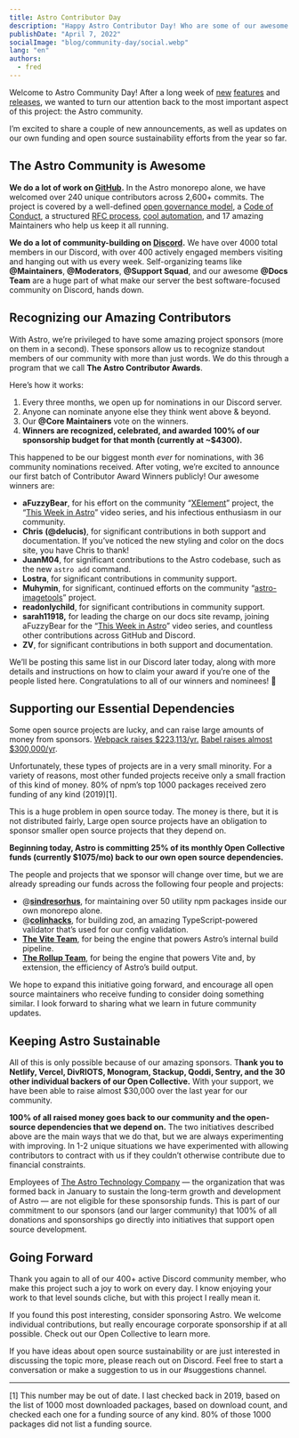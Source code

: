 ```yaml
---
title: Astro Contributor Day
description: "Happy Astro Contributor Day! Who are some of our awesome contributors? Where does Astro's sponsorship 💰 go? How does Astro give back to OSS? Lets get into it!"
publishDate: "April 7, 2022"
socialImage: "blog/community-day/social.webp"
lang: "en"
authors:
  - fred
---
```



Welcome to Astro Community Day! After a long week of [new](https://astro.build/blog/themes-and-integrations/) [features](https://astro.build/blog/experimental-server-side-rendering/) and [releases](https://astro.build/blog/astro-1-beta-release/), we wanted to turn our attention back to the most important aspect of this project: the Astro community.

I’m excited to share a couple of new announcements, as well as updates on our own funding and open source sustainability efforts from the year so far.

## The Astro Community is Awesome

**We do a lot of work on [GitHub](https://github.com/withastro/astro).** In the Astro monorepo alone, we have welcomed over 240 unique contributors across 2,600+ commits. The project is covered by a well-defined [open governance model](https://github.com/withastro/astro/blob/main/GOVERNANCE.md), a [Code of Conduct](https://github.com/withastro/astro/blob/main/CODE_OF_CONDUCT.md), a structured [RFC process](https://github.com/withastro/rfcs), [cool automation](https://twitter.com/FredKSchott/status/1489287560387956736), and 17 amazing Maintainers who help us keep it all running.

**We do a lot of community-building on [Discord](https://astro.build/chat).** We have over 4000 total members in our Discord, with over 400 actively engaged members visiting and hanging out with us every week. Self-organizing teams like **@Maintainers**, **@Moderators**, **@Support Squad**, and our awesome **@Docs Team** are a huge part of what make our server the best software-focused community on Discord, hands down.

<BlogContentImage src={community} alt="Astro community contributors" />

## Recognizing our Amazing Contributors

With Astro, we’re privileged to have some amazing project sponsors (more on them in a second). These sponsors allow us to recognize standout members of our community with more than just words. We do this through a program that we call **The Astro Contributor Awards**.

Here’s how it works:

1. Every three months, we open up for nominations in our Discord server.
2. Anyone can nominate anyone else they think went above & beyond.
3. Our **@Core Maintainers** vote on the winners.
4. **Winners are recognized, celebrated, and awarded 100% of our sponsorship budget for that month (currently at ~$4300).**

This happened to be our biggest month _ever_ for nominations, with 36 community nominations received. After voting, we’re excited to announce our first batch of Contributor Award Winners publicly! Our awesome winners are:

- **aFuzzyBear**, for his effort on the community “[XElement](https://github.com/aFuzzyBear/xelement)” project, the “[This Week in Astro](https://www.youtube.com/playlist?list=PLowBAHWxr_2BsoRUzl5uFwQk7-qWxZGts)” video series, and his infectious enthusiasm in our community.
- **Chris** **(@delucis)**, for significant contributions in both support and documentation. If you’ve noticed the new styling and color on the docs site, you have Chris to thank!
- **JuanM04**, for significant contributions to the Astro codebase, such as the new `astro add` command.
- **Lostra**, for significant contributions in community support.
- **Muhymin**, for significant, continued efforts on the community “[astro-imagetools](https://www.npmjs.com/package/astro-imagetools)” project.
- **readonlychild**, for significant contributions in community support.
- **sarah11918,** for leading the charge on our docs site revamp, joining aFuzzyBear for the “[This Week in Astro](https://www.youtube.com/playlist?list=PLowBAHWxr_2BsoRUzl5uFwQk7-qWxZGts)” video series, and countless other contributions across GitHub and Discord.
- **ZV**, for significant contributions in both support and documentation.

We’ll be posting this same list in our Discord later today, along with more details and instructions on how to claim your award if you’re one of the people listed here. Congratulations to all of our winners and nominees! 🥳

## Supporting our Essential Dependencies

Some open source projects are lucky, and can raise large amounts of money from sponsors. [Webpack raises $223,113/yr.](https://opencollective.com/webpack) [Babel raises almost $300,000/yr](https://opencollective.com/babel).

Unfortunately, these types of projects are in a very small minority. For a variety of reasons, most other funded projects receive only a small fraction of this kind of money. 80% of npm’s top 1000 packages received zero funding of any kind (2019)[1].

This is a huge problem in open source today. The money is there, but it is not distributed fairly, Large open source projects have an obligation to sponsor smaller open source projects that they depend on.

**Beginning today, Astro is committing 25% of its monthly Open Collective funds (currently $1075/mo) back to our own open source dependencies.**

The people and projects that we sponsor will change over time, but we are already spreading our funds across the following four people and projects:

- @[**sindresorhus**](https://github.com/sponsors/sindresorhus), for maintaining over 50 utility npm packages inside our own monorepo alone.
- @[**colinhacks**](https://github.com/sponsors/colinhacks), for building zod, an amazing TypeScript-powered validator that’s used for our config validation.
- [**The Vite Team**](https://vitejs.dev/), for being the engine that powers Astro’s internal build pipeline.
- [**The Rollup Team**](https://rollupjs.org/), for being the engine that powers Vite and, by extension, the efficiency of Astro’s build output.

We hope to expand this initiative going forward, and encourage all open source maintainers who receive funding to consider doing something similar. I look forward to sharing what we learn in future community updates.

## Keeping Astro Sustainable

All of this is only possible because of our amazing sponsors. T**hank you to Netlify, Vercel, DivRIOTS, Monogram, Stackup, Qoddi, Sentry, and the 30 other individual backers of our Open Collective.** With your support, we have been able to raise almost $30,000 over the last year for our community.

**100% of all raised money goes back to our community and the open-source dependencies that we depend on.** The two initiatives described above are the main ways that we do that, but we are always experimenting with improving. In 1-2 unique situations we have experimented with allowing contributors to contract with us if they couldn’t otherwise contribute due to financial constraints.

Employees of [The Astro Technology Company](https://astro.build/blog/the-astro-technology-company/) — the organization that was formed back in January to sustain the long-term growth and development of Astro — are not eligible for these sponsorship funds. This is part of our commitment to our sponsors (and our larger community) that 100% of all donations and sponsorships go directly into initiatives that support open source development.

## Going Forward

Thank you again to all of our 400+ active Discord community member, who make this project such a joy to work on every day. I know enjoying your work to that level sounds cliche, but with this project I really mean it.

If you found this post interesting, consider sponsoring Astro. We welcome individual contributions, but really encourage corporate sponsorship if at all possible. Check out our Open Collective to learn more.

If you have ideas about open source sustainability or are just interested in discussing the topic more, please reach out on Discord. Feel free to start a conversation or make a suggestion to us in our #suggestions channel.

---

[1] This number may be out of date. I last checked back in 2019, based on the list of 1000 most downloaded packages, based on download count, and checked each one for a funding source of any kind. 80% of those 1000 packages did not list a funding source.
